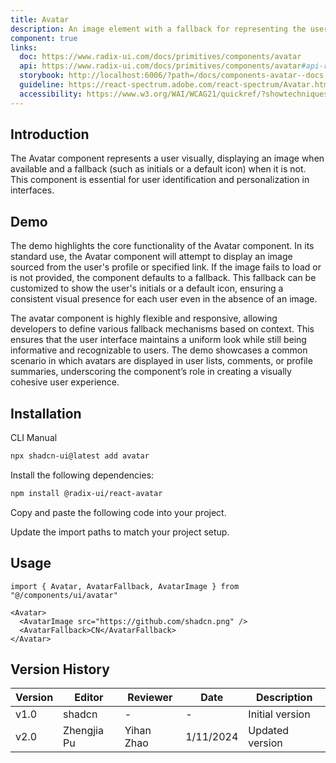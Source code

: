 ```yaml
---
title: Avatar
description: An image element with a fallback for representing the user.
component: true
links:
  doc: https://www.radix-ui.com/docs/primitives/components/avatar
  api: https://www.radix-ui.com/docs/primitives/components/avatar#api-reference
  storybook: http://localhost:6006/?path=/docs/components-avatar--docs
  guideline: https://react-spectrum.adobe.com/react-spectrum/Avatar.html
  accessibility: https://www.w3.org/WAI/WCAG21/quickref/?showtechniques=142#images-of-users
---
```


## Introduction

The Avatar component represents a user visually, displaying an image when available and a fallback (such as initials or a default icon) when it is not. This component is essential for user identification and personalization in interfaces.

## Demo

<ComponentPreview
  name="avatar-demo"
  title="Avatar"
  description="An avatar with a fallback."
/>

The demo highlights the core functionality of the Avatar component. In its standard use, the Avatar component will attempt to display an image sourced from the user's profile or specified link. If the image fails to load or is not provided, the component defaults to a fallback. This fallback can be customized to show the user's initials or a default icon, ensuring a consistent visual presence for each user even in the absence of an image.

The avatar component is highly flexible and responsive, allowing developers to define various fallback mechanisms based on context. This ensures that the user interface maintains a uniform look while still being informative and recognizable to users. The demo showcases a common scenario in which avatars are displayed in user lists, comments, or profile summaries, underscoring the component’s role in creating a visually cohesive user experience.

## Installation

<Tabs defaultValue="cli">

<TabsList>
  <TabsTrigger value="cli">CLI</TabsTrigger>
  <TabsTrigger value="manual">Manual</TabsTrigger>
</TabsList>

<TabsContent value="cli">

```bash
npx shadcn-ui@latest add avatar
```

</TabsContent>

<TabsContent value="manual">

<Steps>

<Step>Install the following dependencies:</Step>

```bash
npm install @radix-ui/react-avatar
```

<Step>Copy and paste the following code into your project.</Step>

<ComponentSource name="avatar" />

<Step>Update the import paths to match your project setup.</Step>

</Steps>

</TabsContent>

</Tabs>

## Usage

```tsx
import { Avatar, AvatarFallback, AvatarImage } from "@/components/ui/avatar"
```

```tsx
<Avatar>
  <AvatarImage src="https://github.com/shadcn.png" />
  <AvatarFallback>CN</AvatarFallback>
</Avatar>
```

## Version History

| Version | Editor      | Reviewer   | Date      | Description     |
| ------- | ----------- | ---------- | --------- | --------------- |
| v1.0    | shadcn      | -          | -         | Initial version |
| v2.0    | Zhengjia Pu | Yihan Zhao | 1/11/2024 | Updated version |
